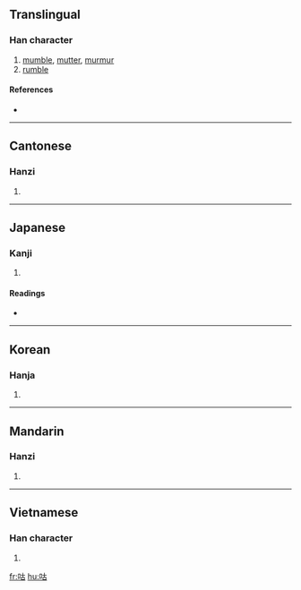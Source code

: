 ==Translingual==

===Han character===
{{Han char|rn=30|rad=口|as=05|sn=8|four=6406<sub>0</sub>|canj=口十口 (RJR)}}

# [[mumble]], [[mutter]], [[murmur]]
# [[rumble]]

====References====
* {{Han ref|kx=0185.211|dkj=03522|dj=0405.140|hdz=10598.060|uh=5495|ud=21653|bh=A942|bd=43330}}

----

==Cantonese==

===Hanzi===
{{yue-hanzi|jyut=|y=gu1}}

# {{defn|Cantonese}}

----

==Japanese==

===Kanji===
{{ja-kanji|grade=|rs=口05}}

# {{defn|Japanese}}

====Readings====
* {{ja-readings|on=[[こ]] (ko)|kun=[[ぶつぶついう]] (butsubutsuiu)}}

----

==Korean==

===Hanja===
{{ko-hanja|hangeul=고|rv=go|mr=ko}}

# {{defn|Korean}}

----

==Mandarin==

===Hanzi===
{{cmn-hanzi|pin=[[gū]] ([[gu1]])|wg=ku<sup>1</sup>}}

# {{defn|Mandarin}}

----

==Vietnamese==

===Han character===
{{vi-hantu|[[cô]], [[cổ]]}}

# {{defn|Vietnamese}}

[[fr:咕]]
[[hu:咕]]